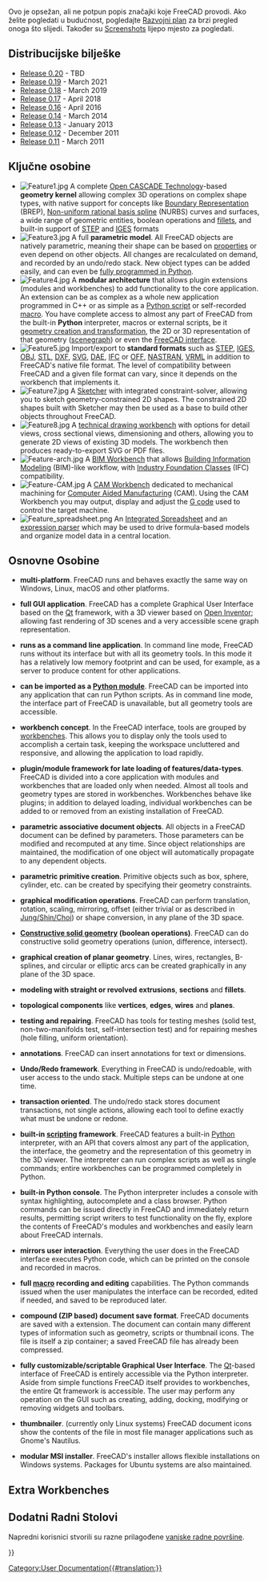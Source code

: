 <languages/>

{{Docnav/hr
|[[About_FreeCAD/hr|O FreeCAD-u]]
|[[Installing_on_Windows/hr|Instaliraj u Windowse]]
}}

<div class="mw-translate-fuzzy">
Ovo je opsežan, ali ne potpun popis značajki koje FreeCAD provodi. Ako želite pogledati u budućnost, pogledajte [[Development roadmap|Razvojni plan]] za brzi pregled onoga što slijedi. Također su [[Screenshots|Screenshots]] lijepo mjesto za pogledati.
</div>

{{TOCright}}

<span id="Release_notes"></span>
==Distribucijske bilješke==

<div class="mw-translate-fuzzy">
* [[Release_notes_0.20|Release 0.20]] - TBD
* [[Release_notes_0.19|Release 0.19]] - March 2021
* [[Release_notes_0.18|Release 0.18]] - March 2019
* [[Release_notes_0.17|Release 0.17]] - April 2018
* [[Release_notes_0.16|Release 0.16]] - April 2016
* [[Release_notes_0.14|Release 0.14]] - March 2014
* [[Release_notes_0.13|Release 0.13]] - January 2013
* [[Release_notes_0.12|Release 0.12]] - December 2011
* [[Release_notes_0.11|Release 0.11]] - March 2011
</div>

<span id="Key_features"></span>
==Ključne osobine==

* [[Image:Feature1.jpg|left]] A complete [http://en.wikipedia.org/wiki/Open_CASCADE Open CASCADE Technology]-based '''geometry kernel''' allowing complex 3D operations on complex shape types, with native support for concepts like [https://en.wikipedia.org/wiki/Boundary_representation Boundary Representation] (BREP), [https://en.wikipedia.org/wiki/Non-uniform_rational_B-spline Non-uniform rational basis spline] (NURBS) curves and surfaces, a wide range of geometric entities, boolean operations and [https://en.wikipedia.org/wiki/Fillet_(mechanics) fillets], and built-in support of [https://en.wikipedia.org/wiki/ISO_10303 STEP] and [https://en.wikipedia.org/wiki/IGES IGES] formats {{clear}}
* [[Image:Feature3.jpg|left]] A full '''parametric model'''. All FreeCAD objects are natively parametric, meaning their shape can be based on [[Property|properties]] or even depend on other objects. All changes are recalculated on demand, and recorded by an undo/redo stack. New object types can be added easily, and can even be [[Scripted_objects|fully programmed in Python]].{{clear}}
* [[Image:Feature4.jpg|left]] A '''modular architecture''' that allows plugin extensions (modules and workbenches) to add functionality to the core application. An extension can be as complex as a whole new application programmed in C++ or as simple as a [[Power_users_hub|Python script]] or self-recorded [[Macros|macro]]. You have complete access to almost any part of FreeCAD from the built-in '''Python''' interpreter, macros or external scripts, be it [[Topological_data_scripting|geometry creation and transformation]], the 2D or 3D representation of that geometry ([[Scenegraph|scenegraph]]) or even the [[PySide|FreeCAD interface]].{{clear}}
* [[Image:Feature5.jpg|left]] Import/export to '''standard formats''' such as [http://en.wikipedia.org/wiki/ISO_10303 STEP], [http://en.wikipedia.org/wiki/IGES IGES], [http://en.wikipedia.org/wiki/Obj OBJ], [http://en.wikipedia.org/wiki/STL_%28file_format%29 STL], [http://en.wikipedia.org/wiki/Dxf DXF], [http://en.wikipedia.org/wiki/Svg SVG], [http://en.wikipedia.org/wiki/COLLADA DAE], [http://en.wikipedia.org/wiki/Industry_Foundation_Classes IFC] or [http://people.sc.fsu.edu/~jburkardt/data/off/off.html OFF], [http://en.wikipedia.org/wiki/NASTRAN NASTRAN], [http://en.wikipedia.org/wiki/VRML VRML] in addition to FreeCAD's native {{FileName|[[File Format FCStd|FCStd]]}} file format. The level of compatibility between FreeCAD and a given file format can vary, since it depends on the workbench that implements it.{{clear}}
* [[Image:Feature7.jpg|left]] A [[Sketcher_Workbench|Sketcher]] with integrated constraint-solver, allowing you to sketch geometry-constrained 2D shapes. The constrained 2D shapes built with Sketcher may then be used as a base to build other objects throughout FreeCAD.{{clear}}
* [[Image:Feature8.jpg|left]] A [[TechDraw_Workbench|technical drawing workbench]] with options for detail views, cross sectional views, dimensioning and others, allowing you to generate 2D views of existing 3D models. The workbench then produces ready-to-export SVG or PDF files.{{clear}}
* [[Image:Feature-arch.jpg|left]] A [[BIM_Workbench|BIM Workbench]] that allows [http://en.wikipedia.org/wiki/Building_Information_Modeling Building Information Modeling] (BIM)-like workflow, with [http://en.wikipedia.org/wiki/Industry_Foundation_Classes Industry Foundation Classes] (IFC) compatibility.{{clear}}
* [[Image:Feature-CAM.jpg|left]] A [[CAM_Workbench|CAM Workbench]] dedicated to mechanical machining for [https://en.wikipedia.org/wiki/Computer-aided_manufacturing Computer Aided Manufacturing] (CAM). Using the CAM Workbench you may output, display and adjust the [http://en.wikipedia.org/wiki/G-code G code] used to control the target machine.{{clear}}
* [[Image:Feature_spreadsheet.png|left]] An [[Spreadsheet_Workbench|Integrated Spreadsheet]] and an [[Expressions|expression parser]] which may be used to drive formula-based models and organize model data in a central location.{{clear}}

<span id="General_features"></span>
== Osnovne Osobine ==

* '''multi-platform'''. FreeCAD runs and behaves exactly the same way on Windows, Linux, macOS and other platforms.

* '''full GUI application'''. FreeCAD has a complete Graphical User Interface based on the [https://www.qt.io/ Qt] framework, with a 3D viewer based on [http://en.wikipedia.org/wiki/Open_Inventor Open Inventor]; allowing fast rendering of 3D scenes and a very accessible scene graph representation.

* '''runs as a command line application'''. In command line mode, FreeCAD runs without its interface but with all its geometry tools. In this mode it has a relatively low memory footprint and can be used, for example, as a server to produce content for other applications.

* '''can be imported as a [[Embedding FreeCAD|Python module]]'''. FreeCAD can be imported into any application that can run Python scripts. As in command line mode, the interface part of FreeCAD is unavailable, but all geometry tools are accessible.

* '''workbench concept'''. In the FreeCAD interface, tools are grouped by [[Workbenches|workbenches]]. This allows you to display only the tools used to accomplish a certain task, keeping the workspace uncluttered and responsive, and allowing the application to load rapidly.

* '''plugin/module framework for late loading of features/data-types'''. FreeCAD is divided into a core application with modules and workbenches that are loaded only when needed. Almost all tools and geometry types are stored in workbenches. Workbenches behave like plugins; in addition to delayed loading, individual workbenches can be added to or removed from an existing installation of FreeCAD.

* '''parametric associative document objects'''. All objects in a FreeCAD document can be defined by parameters. Those parameters can be modified and recomputed at any time. Since object relationships are maintained, the modification of one object will automatically propagate to any dependent objects.

* '''parametric primitive creation'''. Primitive objects such as box, sphere, cylinder, etc. can be created by specifying their geometry constraints.

* '''graphical modification operations'''. FreeCAD can perform translation, rotation, scaling, mirroring, offset (either trivial or as described in [https://www.researchgate.net/publication/240754626_Self-intersection_Removal_in_Triangular_Mesh_Offsetting Jung/Shin/Choi]) or shape conversion, in any plane of the 3D space.

* '''[[Constructive solid geometry]] (boolean operations)'''. FreeCAD can do constructive solid geometry operations (union, difference, intersect).

* '''graphical creation of planar geometry'''. Lines, wires, rectangles, B-splines, and circular or elliptic arcs can be created graphically in any plane of the 3D space.

* '''modeling with straight or revolved''' '''extrusions''', '''sections''' and '''fillets'''.

* '''topological components''' like '''vertices''', '''edges''', '''wires''' and '''planes'''.

* '''testing and repairing'''. FreeCAD has tools for testing meshes (solid test, non-two-manifolds test, self-intersection test) and for repairing meshes (hole filling, uniform orientation).

* '''annotations'''. FreeCAD can insert annotations for text or dimensions.

* '''Undo/Redo framework'''. Everything in FreeCAD is undo/redoable, with user access to the undo stack. Multiple steps can be undone at one time.

* '''transaction oriented'''. The undo/redo stack stores document transactions, not single actions, allowing each tool to define exactly what must be undone or redone.

* '''built-in [[Scripting|scripting]] framework'''. FreeCAD features a built-in [http://www.python.org/ Python] interpreter, with an API that covers almost any part of the application, the interface, the geometry and the representation of this geometry in the 3D viewer. The interpreter can run complex scripts as well as single commands; entire workbenches can be programmed completely in Python.

* '''built-in Python console'''. The Python interpreter includes a console with syntax highlighting, autocomplete and a class browser. Python commands can be issued directly in FreeCAD and immediately return results, permitting script writers to test functionality on the fly, explore the contents of FreeCAD's modules and workbenches and easily learn about FreeCAD internals.

* '''mirrors user interaction'''. Everything the user does in the FreeCAD interface executes Python code, which can be printed on the console and recorded in macros.

* '''full [[Macros|macro]] recording and editing''' capabilities. The Python commands issued when the user manipulates the interface can be recorded, edited if needed, and saved to be reproduced later.

* '''compound (ZIP based) document save format'''. FreeCAD documents are saved with a {{FileName|.[[File Format FCStd|FCStd]]}} extension. The document can contain many different types of information such as geometry, scripts or thumbnail icons. The {{FileName|.FCStd}} file is itself a zip container; a saved FreeCAD file has already been compressed.

* '''fully customizable/scriptable Graphical User Interface'''. The [https://www.qt.io Qt]-based interface of FreeCAD is entirely accessible via the Python interpreter. Aside from simple functions FreeCAD itself provides to workbenches, the entire Qt framework is accessible. The user may perform any operation on the GUI such as creating, adding, docking, modifying or removing widgets and toolbars.

* '''thumbnailer'''. (currently only Linux systems) FreeCAD document icons show the contents of the file in most file manager applications such as Gnome's Nautilus.

* '''modular MSI installer'''. FreeCAD's installer allows flexible installations on Windows systems. Packages for Ubuntu systems are also maintained.

==Extra Workbenches ==

<div class="mw-translate-fuzzy">
==Dodatni Radni Stolovi==
Napredni korisnici stvorili su razne prilagođene [[external workbenches/hr|vanjske radne površine]].
</div>


{{Docnav/hr
|[[About_FreeCAD/hr|O FreeCAD-u]]
|[[Installing_on_Windows/hr|Instaliraj u Windowse]]
}}

{{Userdocnavi{{#translation:}}}}
[[Category:User Documentation{{#translation:}}]]